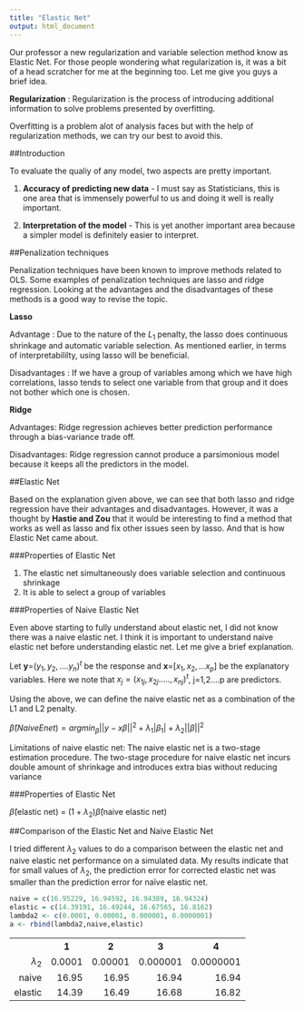 ```yaml
---
title: "Elastic Net"
output: html_document
---
```


Our professor a new regularization and variable selection method know as Elastic Net. For those people wondering what regularization is, it was a bit of a head scratcher for me at the beginning too. Let me give you guys a brief idea.

**Regularization** : Regularization is the process of introducing additional information to solve problems presented by overfitting.

Overfitting is a problem alot of analysis faces but with the help of regularization methods, we can try our best to avoid this. 

##Introduction

To evaluate the qualiy of any model, two aspects are pretty important.

1) **Accuracy of predicting new data** - I must say as Statisticians, this is one area that is immensely powerful to us and doing it well is really important.

2) **Interpretation of the model** - This is yet another important area because a simpler model is definitely easier to interpret.

##Penalization techniques

Penalization techniques have been known to improve methods related to OLS. Some examples of penalization techniques are lasso and ridge regression. Looking at the advantages and the disadvantages of these methods is a good way to revise the topic.

**Lasso**

Advantage : Due to the nature of the $L_1$ penalty, the lasso does continuous shrinkage and automatic variable selection. As mentioned earlier, in terms of interpretabililty, using lasso will be beneficial.

Disadvantages : If we have a group of variables among which we have high correlations, lasso tends to select one variable from that group and it does not bother which one is chosen.

**Ridge**

Advantages: Ridge regression achieves better prediction performance through a bias-variance trade off.

Disadvantages: Ridge regression cannot produce a parsimonious model because it keeps all the predictors in the model.

##Elastic Net

Based on the explanation given above, we can see that both lasso and ridge regression have their advantages and disadvantages. However, it was a thought by **Hastie and Zou** that it would be interesting to find a method that works as well as lasso and fix other issues seen by lasso. And that is how Elastic Net came about. 

###Properties of Elastic Net

1) The elastic net simultaneously does variable selection and continuous shrinkage
2) It is able to select a group of variables

###Properties of Naive Elastic Net

Even above starting to fully understand about elastic net, I did not know there was a naive elastic net. I think it is important to understand naive elastic net before understanding elastic net. Let me give a brief explanation.

Let **y**=$(y_1,y_2,....y_n)^t$ be the response and **x**=$[x_1,x_2,...x_p]$ be the explanatory variables. Here we note that $x_j = (x_{1j},x_{2j}.....,x_{nj})^t$, j=1,2....p are predictors.

Using the above, we can define the naive elastic net as a combination of the L1 and L2 penalty. 

$\hat\beta(Naive Enet) = arg min_\beta ||y-x\beta||^2 + \lambda_1|\beta_1| + \lambda_2||\beta||^2$

Limitations of naive elastic net: The naive elastic net is a two-stage estimation procedure. The two-stage procedure for naive elastic net incurs double amount of shrinkage and introduces extra bias without reducing variance

###Properties of Elastic Net

$\hat\beta$(elastic net) = $(1+\lambda_2)\hat\beta$(naive elastic net)

##Comparison of the Elastic Net and Naive Elastic Net

I tried different $\lambda_2$ values to do a comparison between the elastic net and naive elastic net performance on a simulated data. My results indicate that for small values of $\lambda_2$, the prediction error for corrected elastic net was smaller than the prediction error for naïve elastic net.

```r
naive = c(16.95229, 16.94592, 16.94389, 16.94324)
elastic = c(14.39191, 16.49244, 16.67565, 16.8162)
lambda2 <- c(0.0001, 0.00001, 0.000001, 0.0000001)
a <- rbind(lambda2,naive,elastic)
```

<table >
<tr> <th>  </th> <th> 1 </th> <th> 2 </th> <th> 3 </th> <th> 4 </th>  </tr>
  <tr> <td align="right"> $\lambda_2$ </td> <td align="right"> 0.0001 </td> <td align="right"> 0.00001 </td> <td align="right"> 0.000001 </td> <td align="right"> 0.0000001 </td> </tr>
  <tr> <td align="right"> naive </td> <td align="right"> 16.95 </td> <td align="right"> 16.95 </td> <td align="right"> 16.94 </td> <td align="right"> 16.94 </td> </tr>
  <tr> <td align="right"> elastic </td> <td align="right"> 14.39 </td> <td align="right"> 16.49 </td> <td align="right"> 16.68 </td> <td align="right"> 16.82 </td> </tr>
   </table>




